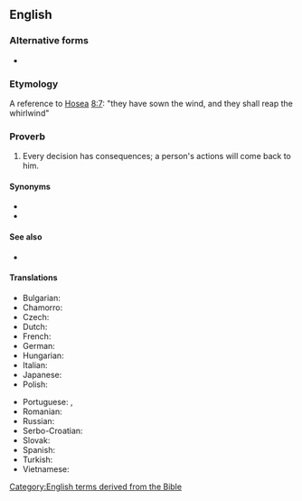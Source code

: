==English==

===Alternative forms===
* {{l|en|sow the wind and reap the whirlwind}}

===Etymology===
A reference to [[w:Book of Hosea|Hosea]] [[s:Bible (King James)/Hosea#Chapter 8|8:7]]: "they have sown the wind, and they shall reap the whirlwind"

===Proverb===
{{head|en|proverb}}

# Every decision has consequences; a person's actions will come back to him.

====Synonyms====
* {{l|en|what goes around comes around}}
* {{l|en|reap what one sows}}

====See also====
* {{l|en|get out what one puts in}}

====Translations====
{{trans-top|every decision has consequences; a person's actions will come back to them}}
* Bulgarian: {{t|bg|който сее вятър, жъне бури|tr=kóyto sée vyátǎr, zhǎne búri|sc=Cyrl}}
* Chamorro: {{t|ch|뿌린대로 거두다}}
* Czech: {{t|cs|kdo seje vítr, sklízí bouři}}
* Dutch: {{t|nl|wie wind zaait, zal storm oogsten}}
* French: {{t+|fr|qui sème le vent, récolte la tempête}}
* German: {{t+|de|wer Wind sät, wird Sturm ernten}}
* Hungarian: {{t+|hu|aki szelet vet, vihart arat}}
* Italian: {{t|it|chi semina vento raccoglie tempesta}}
* Japanese: {{t|ja|業によりて果を引く|tr=ごうによりてかをひく, gō ni yorite ka o hiku|sc=Jpan}}
* Polish: {{t|pl|kto sieje wiatr, zbiera burzę}}
{{trans-mid}}
* Portuguese: {{t|pt|quem semeia ventos colhe tempestades}}, {{t|pt|quem semeia vento colhe tempestade}}
* Romanian: {{t|ro|cine seamănă vânt culege furtună}}<!-- [http://ro.wikiquote.org/wiki/Proverbe_românești#C] -->
* Russian: {{t|ru|посе́ешь ве́тер, пожнёшь бу́рю}}
* Serbo-Croatian: {{t|sh|ко сеје ветар, жање олују|tr=ko seje vetar, žanje oluju|sc=Cyrl}}
* Slovak: {{t|sk|kto seje vietor, žne búrku}}
* Spanish: {{t|es|quien siembra vientos recoge tempestades}}
* Turkish: {{t|tr|rüzgâr eken, fırtına biçer}}
* Vietnamese: {{t|vi|gieo nhân nào gặp quả đó}}
{{trans-bottom}}

[[Category:English terms derived from the Bible]]
